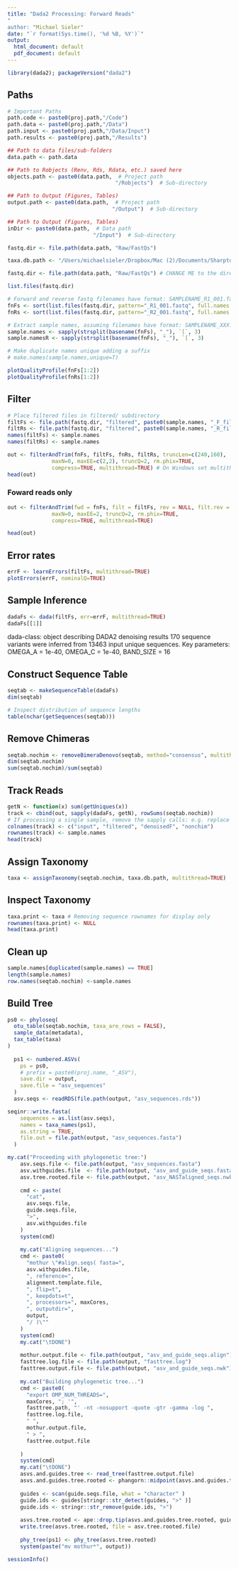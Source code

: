 ```yaml
---
title: "Dada2 Processing: Forward Reads"
"
author: "Michael Sieler"
date: "`r format(Sys.time(), '%d %B, %Y')`"
output:
  html_document: default
  pdf_document: default
---
```




```r

library(dada2); packageVersion("dada2")

```

## Paths

```r


# Important Paths
path.code <- paste0(proj.path,"/Code")
path.data <- paste0(proj.path,"/Data")
path.input <- paste0(proj.path,"/Data/Input") 
path.results <- paste0(proj.path,"/Results") 

## Path to data files/sub-folders
data.path <- path.data

## Path to Robjects (Renv, Rds, Rdata, etc.) saved here
objects.path <- paste0(data.path,  # Project path
                                  "/Robjects")  # Sub-directory

## Path to Output (Figures, Tables)
output.path <- paste0(data.path,  # Project path
                                 "/Output")  # Sub-directory

## Path to Output (Figures, Tables)
inDir <- paste0(data.path,  # Data path
                           "/Input")  # Sub-directory

fastq.dir <- file.path(data.path, "Raw/FastQs")

taxa.db.path <- "/Users/michaelsieler/Dropbox/Mac (2)/Documents/Sharpton_Lab/Bioinformatics_files/silva_nr99_v138.1_train_set.fa" # path to database to be used for assigning taxonomy. Should be a gzipped FASTA file.

```


```r

fastq.dir <- file.path(data.path, "Raw/FastQs") # CHANGE ME to the directory containing the fastq files after unzipping.

list.files(fastq.dir)

```


```r

# Forward and reverse fastq filenames have format: SAMPLENAME_R1_001.fastq and SAMPLENAME_R2_001.fastq
fnFs <- sort(list.files(fastq.dir, pattern="_R1_001.fastq", full.names = TRUE))
fnRs <- sort(list.files(fastq.dir, pattern="_R2_001.fastq", full.names = TRUE))

# Extract sample names, assuming filenames have format: SAMPLENAME_XXX.fastq
sample.names <- sapply(strsplit(basename(fnFs), "_"), `[`, 3)
sample.namesR <- sapply(strsplit(basename(fnFs), "_"), `[`, 3)

# Make duplicate names unique adding a suffix
# make.names(sample.names,unique=T)


```


```r
plotQualityProfile(fnFs[1:2])
plotQualityProfile(fnRs[1:2])

```
## Filter

```r

# Place filtered files in filtered/ subdirectory
filtFs <- file.path(fastq.dir, "filtered", paste0(sample.names, "_F_filt.fastq.gz"))
filtRs <- file.path(fastq.dir, "filtered", paste0(sample.names, "_R_filt.fastq.gz"))
names(filtFs) <- sample.names
names(filtRs) <- sample.names

```

```r
out <- filterAndTrim(fnFs, filtFs, fnRs, filtRs, truncLen=c(240,160),
              maxN=0, maxEE=c(2,2), truncQ=2, rm.phix=TRUE,
              compress=TRUE, multithread=TRUE) # On Windows set multithread=FALSE
head(out)
```


### Foward reads only

```r
out <- filterAndTrim(fwd = fnFs, filt = filtFs, rev = NULL, filt.rev = NULL, truncLen=225,
              maxN=0, maxEE=2, truncQ=2, rm.phix=TRUE,
              compress=TRUE, multithread=TRUE)

head(out)

```


## Error rates

```r

errF <- learnErrors(filtFs, multithread=TRUE)
plotErrors(errF, nominalQ=TRUE)

```

## Sample Inference

```r

dadaFs <- dada(filtFs, err=errF, multithread=TRUE)
dadaFs[[1]]

```

dada-class: object describing DADA2 denoising results
170 sequence variants were inferred from 13463 input unique sequences.
Key parameters: OMEGA_A = 1e-40, OMEGA_C = 1e-40, BAND_SIZE = 16


## Construct Sequence Table

```r

seqtab <- makeSequenceTable(dadaFs)
dim(seqtab)

# Inspect distribution of sequence lengths
table(nchar(getSequences(seqtab)))

```


## Remove Chimeras

```r

seqtab.nochim <- removeBimeraDenovo(seqtab, method="consensus", multithread=TRUE, verbose=TRUE)
dim(seqtab.nochim)
sum(seqtab.nochim)/sum(seqtab)

```

## Track Reads

```r

getN <- function(x) sum(getUniques(x))
track <- cbind(out, sapply(dadaFs, getN), rowSums(seqtab.nochim))
# If processing a single sample, remove the sapply calls: e.g. replace sapply(dadaFs, getN) with getN(dadaFs)
colnames(track) <- c("input", "filtered", "denoisedF", "nonchim")
rownames(track) <- sample.names
head(track)

```

## Assign Taxonomy

```r

taxa <- assignTaxonomy(seqtab.nochim, taxa.db.path, multithread=TRUE)

```

## Inspect Taxonomy

```r

taxa.print <- taxa # Removing sequence rownames for display only
rownames(taxa.print) <- NULL
head(taxa.print)

```

## Clean up

```r
sample.names[duplicated(sample.names) == TRUE]
length(sample.names)
row.names(seqtab.nochim) <-sample.names

```



## Build Tree



```r


ps0 <- phyloseq(
  otu_table(seqtab.nochim, taxa_are_rows = FALSE),
  sample_data(metadata),
  tax_table(taxa)
)
  
  ps1 <- numbered.ASVs(
    ps = ps0,
    # prefix = paste0(proj.name, "_ASV"),
    save.dir = output,
    save.file = "asv_sequences"
  )
  asv.seqs <- readRDS(file.path(output, "asv_sequences.rds"))

seqinr::write.fasta(
    sequences = as.list(asv.seqs),
    names = taxa_names(ps1),
    as.string = TRUE,
    file.out = file.path(output, "asv_sequences.fasta")
  )

my.cat("Proceeding with phylogenetic tree:")
    asv.seqs.file <- file.path(output, "asv_sequences.fasta")
    asv.withguides.file  <- file.path(output, "asv_and_guide_seqs.fasta")
    asv.tree.rooted.file <- file.path(output, "asv_NASTaligned_seqs.nwk")
    
    cmd <- paste(
      "cat",
      asv.seqs.file,
      guide.seqs.file,
      ">",
      asv.withguides.file
    )
    system(cmd)
    
    my.cat("Aligning sequences...")
    cmd <- paste0(
      "mothur \"#align.seqs( fasta=",
      asv.withguides.file,
      ", reference=",
      alignment.template.file,
      ", flip=t",
      ", keepdots=t",
      ", processors=", maxCores,
      ", outputdir=",
      output,
      "/ )\""
    )
    system(cmd)
    my.cat("\tDONE")
    
    mothur.output.file <- file.path(output, "asv_and_guide_seqs.align")
    fasttree.log.file <- file.path(output, "fasttree.log")
    fasttree.output.file <- file.path(output, "asv_and_guide_seqs.nwk")
    
    my.cat("Building phylogenetic tree...")
    cmd <- paste0(
      "export OMP_NUM_THREADS=",
      maxCores, "; '",
      fasttree.path, "' -nt -nosupport -quote -gtr -gamma -log ",
      fasttree.log.file,
      " ",
      mothur.output.file,
      " > ",
      fasttree.output.file
      
    )
    system(cmd)
    my.cat("\tDONE")
    asvs.and.guides.tree <- read_tree(fasttree.output.file)
    asvs.and.guides.tree.rooted <- phangorn::midpoint(asvs.and.guides.tree)
    
    guides <- scan(guide.seqs.file, what = "character" )
    guide.ids <- guides[stringr::str_detect(guides, ">" )]
    guide.ids <- stringr::str_remove(guide.ids, ">")
    
    asvs.tree.rooted <- ape::drop.tip(asvs.and.guides.tree.rooted, guide.ids)
    write.tree(asvs.tree.rooted, file = asv.tree.rooted.file)
    
    phy_tree(ps1) <- phy_tree(asvs.tree.rooted)
    system(paste("mv mothur*", output))
```

```r

sessionInfo()

```

